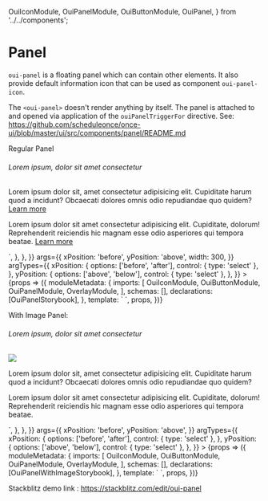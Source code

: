   OuiIconModule,
  OuiPanelModule,
  OuiButtonModule,
  OuiPanel,
} from '../../components';

<Meta title="Panel" />

# Panel

`oui-panel` is a floating panel which can contain other elements. It also provide default information icon that can be used as component `oui-panel-icon`.

The `<oui-panel>` doesn't render anything by itself. The panel is attached to and opened via application of the `ouiPanelTriggerFor` directive. See: https://github.com/scheduleonce/once-ui/blob/master/ui/src/components/panel/README.md

Regular Panel

<Canvas>
  <Story
    name="Regular"
    height="300px"
    parameters={{
      docs: {
        source: {
          code: `
            <oui-panel-icon [ouiPanelTriggerFor]="beforeAboveMenu">
</oui-panel-icon>
<oui-panel #beforeAboveMenu xPosition="before" yPosition="above">
    <h6>Lorem ipsum, dolor sit amet consectetur</h6>
    <p>Lorem ipsum dolor sit, amet consectetur adipisicing elit. Cupiditate harum quod a incidunt?
        Obcaecati dolores omnis odio repudiandae quo quidem? <a href="https://www.scheduleonce.com/"
            target="blank">Learn more</a>
    </p>
    <p>Lorem ipsum dolor sit amet consectetur adipisicing elit. Cupiditate, dolorum! Reprehenderit
        reiciendis hic magnam esse odio asperiores qui tempora beatae. <a
            href="https://www.scheduleonce.com/" target="blank">Learn more</a>
    </p>
</oui-panel>
          `,
        },
      },
    }}
    args={{
      xPosition: 'before',
      yPosition: 'above',
      width: 300,
    }}
    argTypes={{
      xPosition: {
        options: ['before', 'after'],
        control: { type: 'select' },
      },
      yPosition: {
        options: ['above', 'below'],
        control: { type: 'select' },
      },
    }}
  >
    {props => ({
      moduleMetadata: {
        imports: [
          OuiIconModule,
          OuiButtonModule,
          OuiPanelModule,
          OverlayModule,
        ],
        schemas: [],
        declarations: [OuiPanelStorybook],
      },
      template: `<oui-panel-storybook
  [xPosition]="xPosition"
  [yPosition]="yPosition"
  [width]="width">
            </oui-panel-storybook>`,
      props,
    })}
  </Story>
</Canvas>

With Image Panel:

<Canvas>
  <Story
    name="With image"
    height="500px"
    parameters={{
      docs: {
        source: {
          code: `
            <oui-panel-icon [ouiPanelTriggerFor]="afterBelowImage">
</oui-panel-icon>
<oui-panel #afterBelowImage xPosition="after" yPosition="below">
    <h6>Lorem ipsum, dolor sit amet consectetur</h6>
    <img src="https://images.pexels.com/photos/1509428/pexels-photo-1509428.jpeg?auto=compress&cs=tinysrgb&dpr=2&h=650&w=940"/>
    <p>Lorem ipsum dolor sit, amet consectetur adipisicing elit. Cupiditate harum quod a incidunt?
        Obcaecati dolores
        omnis odio repudiandae quo quidem?
    </p>
    <p>Lorem ipsum dolor sit amet consectetur adipisicing elit. Cupiditate, dolorum! Reprehenderit
        reiciendis hic
        magnam esse odio asperiores qui tempora beatae.
    </p>
</oui-panel>
          `,
        },
      },
    }}
    args={{
      xPosition: 'before',
      yPosition: 'above',
    }}
    argTypes={{
      xPosition: {
        options: ['before', 'after'],
        control: { type: 'select' },
      },
      yPosition: {
        options: ['above', 'below'],
        control: { type: 'select' },
      },
    }}
  >
    {props => ({
      moduleMetadata: {
        imports: [
          OuiIconModule,
          OuiButtonModule,
          OuiPanelModule,
          OverlayModule,
        ],
        schemas: [],
        declarations: [OuiPanelWithImageStorybook],
      },
      template: `<oui-panel-with-image-storybook
    [xPosition]="xPosition"
    [yPosition]="yPosition">
              </oui-panel-with-image-storybook>`,
      props,
    })}
  </Story>
</Canvas>

Stackblitz demo link : https://stackblitz.com/edit/oui-panel

<ArgsTable of={OuiPanel} />
